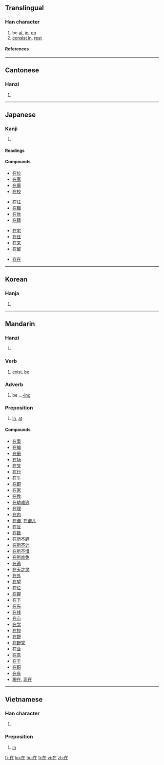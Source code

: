 ==Translingual==
{{Han stroke|[[Image:在-order.gif]]}}
===Han character===
{{Han char|rn=32|rad=土|as=03|sn=6|four=4021<sub>4</sub>|canj=大中土 (KLG)}}
# be [[at]], [[in]], [[on]]
# [[consist in]], [[rest]]
====References====
{{Han ref|kx=0224.181|dkj=04881|dj=0455.140|hdz=10418.070|uh=5728|ud=22312|bh=A662|bd=42594}}
----
==Cantonese==
===Hanzi===
{{yue-hanzi|jyut=|y=[[joi6|joi<sup>6</sup>]]}}
# {{defn|Cantonese}}
----
==Japanese==
===Kanji===
{{ja-kanji|grade=5|rs=土03}}
# {{defn|Japanese}}
====Readings====
{{ja-readings|on=[[ざい]] (zai)|kun=[[ある]] (aru), [[います]] (imasu)}}

====Compounds====
{{top4}}
*[[在位]]
*[[在家]]
*[[在庫]]
*[[在校]]
{{mid4}}
*[[在住]]
*[[在職]]
*[[在世]]
*[[在籍]]
{{mid4}}
*[[在宅]]
*[[在任]]
*[[在来]]
*[[在留]]
{{mid4}}
*[[存在]]
{{bottom}}
----
==Korean==
===Hanja===
{{ko-hanja|hangeul=재|rv=jae|mr=chae}}
# {{defn|Korean}}
----
==Mandarin==
===Hanzi===
{{cmn-hanzi|pin=[[zài]] ([[zai4]])|wg=[[tsai4|tsai<sup>4</sup>]]}}
# {{defn|Mandarin}}

===Verb===

# [[exist]], [[be]]

===Adverb===

# be ...[[-ing]]

===Preposition===

# [[in]], [[at]]

====Compounds====
*[[在案]]
*[[在编]]
*[[在册]]
*[[在场]]
*[[在党]]
*[[在行]]
*[[在乎]]
*[[在即]]
*[[在家]]
*[[在教]]
*[[在劫难逃]]
*[[在理]]
*[[在内]]
*[[在谱]], [[在谱儿]]
*[[在世]]
*[[在数]]
*[[在所不辞]]
*[[在所不计]]
*[[在所不惜]]
*[[在所难免]]
*[[在逃]]
*[[在天之灵]]
*[[在外]]
*[[在望]]
*[[在位]]
*[[在握]]
*[[在下]]
*[[在先]]
*[[在线]]
*[[在心]]
*[[在学]]
*[[在押]]
*[[在野]]
*[[在野党]]
*[[在业]]
*[[在意]]
*[[在于]]
*[[在职]]
*[[在座]]
* [[現在]], [[现在]]
----
==Vietnamese==
===Han character===
{{vi-hantu|tại}}
# {{defn|Vietnamese}}
===Preposition===

# [[in]]

[[fr:在]]
[[ko:在]]
[[hu:在]]
[[fi:在]]
[[vi:在]]
[[zh:在]]